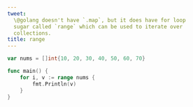 ```yaml
---
tweet:
  \@golang doesn't have `.map`, but it does have for loop
  sugar called `range` which can be used to iterate over
  collections.
title: range
---
```


```go
var nums = []int{10, 20, 30, 40, 50, 60, 70}

func main() {
	for i, v := range nums {
		fmt.Println(v)
	}
}
```
